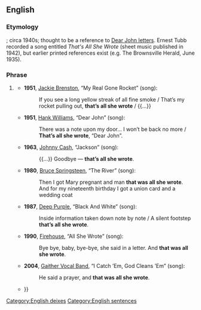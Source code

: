 ==English==

===Etymology===
{{unk|en}}; circa 1940s; thought to be a reference to [[Dear John letter]]s. Ernest Tubb recorded a song entitled ''That's All She Wrote'' (sheet music published in 1942), but earlier printed references exist (e.g. The Brownsville Herald, June 1935).

===Phrase===
{{head|en|phrase|head=[[that]][['s|’s]] [[all]] [[she]] [[wrote]]}}

# {{lb|en|idiomatic|US}} {{non-gloss definition|Indicating an abrupt termination of a project, or of one’s hopes or plans.}}
#* '''1951''', [[w:Jackie Brenston|Jackie Brenston]], “My Real Gone Rocket” (song):
#*: If you see a long yellow streak of all fine smoke / That’s my rocket pulling out, '''that’s all she wrote''' / {{...}}
#* '''1951''', [[w:Hank Williams|Hank Williams]], “Dear John” (song):
#*: There was a note upon my door... I won’t be back no more / '''That’s all she wrote''', “Dear John”.
#* '''1963''', [[w:Johnny Cash|Johnny Cash]], “Jackson” (song):
#*: {{...}} Goodbye — '''that’s all she wrote'''.
#* '''1980''', [[w:Bruce Springsteen|Bruce Springsteen]], “The River” (song):
#*: Then I got Mary pregnant and man '''that was all she wrote'''.
#*: And for my nineteenth birthday I got a union card and a wedding coat
#* '''1987''', [[w:Deep Purple|Deep Purple]], “Black And White” (song):
#*: Inside information taken down note by note / A silent footstep '''that’s all she wrote'''.
#* '''1990''', [[w:Firehouse (band)|Firehouse]], “All She Wrote” (song):
#*: Bye bye, baby, bye-bye, she said in a letter. And '''that was all she wrote'''.
#* '''2004''', [[w:Gaither Vocal Band|Gaither Vocal Band]], “I Catch ’Em, God Cleans ’Em” (song):
#*: He said a prayer, and '''that was all she wrote'''.
#* {{quote-text|year=2004|author=Michael Graves|title=A+ Guide to PC Hardware Maintenance & Repair|page=525|passage=I get five short beeps when the machine starts to boot, and then '''that's all she wrote'''{{...}}}}

[[Category:English deixes]]
[[Category:English sentences]]